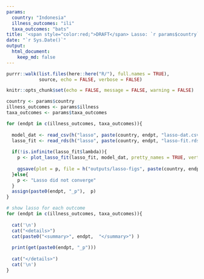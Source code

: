 ```yaml
---
params:
  country: "Indonesia"
  illness_outcomes: "ili"
  taxa_outcomes: "bats"
title: '<span style="color:red;">DRAFT</span> Lasso: `r params$country`'
date: "`r Sys.Date()`"
output:
  html_document:
    keep_md: false
---
```


```r
purrr::walk(list.files(here::here("R/"), full.names = TRUE),
            source, echo = FALSE, verbose = FALSE)

knitr::opts_chunk$set(echo = FALSE, message = FALSE, warning = FALSE)

country <- params$country
illness_outcomes <- params$illness
taxa_outcomes <- params$taxa_outcomes

```
```r
for (endpt in c(illness_outcomes, taxa_outcomes)){
  
  model_dat <- read_csv(h("lasso", paste(country, endpt, "lasso-dat.csv", sep = "-")))
  lasso_fit <- read_rds(h("lasso", paste(country, endpt, "lasso-fit.rds", sep = "-")))
  
  if(!is.infinite(lasso_fit$lambda)){
    p <- plot_lasso_fit(lasso_fit, model_dat, pretty_names = TRUE, vert_line = FALSE) 
    
    ggsave(plot = p, file = h("outputs/lasso-figs", paste(country, endpt, "lasso.png", sep = "-")), width = 10, height = 7, units = "in")
  }else{
    p <- "Lasso did not converge"
  }
  assign(paste0(endpt, "_p"),  p)
}
```


```r
# show lasso for each outcome
for (endpt in c(illness_outcomes, taxa_outcomes)){
  
  cat('\n')
  cat("<details>")
  cat(paste0("<summary>", endpt,  "</summary>") )
  
  print(get(paste0(endpt, "_p")))
  
  cat("</details>")
  cat('\n')
}
```


